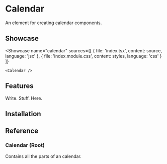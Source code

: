 
# Calendar

An element for creating calendar components.

## Showcase

<Showcase
	name="calendar"
	sources={[
		{ file: 'index.tsx', content: source, language: 'jsx' },
		{ file: 'index.module.css', content: styles, language: 'css' }
	]}
>
	<Calendar />
</Showcase>

## Features

<Features>
	<Feature>Write.</Feature>
	<Feature>Stuff.</Feature>
	<Feature>Here.</Feature>
</Features>

## Installation

<Installation name="calendar" />

## Reference

### Calendar (Root)

Contains all the parts of an calendar.
